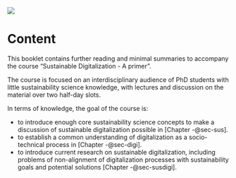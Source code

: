 ![](images/leaf_image.png)

# Content {.unnumbered}

This booklet contains further reading and minimal summaries to accompany the course "Sustainable Digitalization - A primer".

The course is focused on an interdisciplinary audience of PhD students with little sustainability science knowledge, with lectures and discussion on the material over two half-day slots.

In terms of knowledge, the goal of the course is:

-   to introduce enough core sustainability science concepts to make a discussion of sustainable digitalization possible in [Chapter -@sec-sus].
-   to establish a common understanding of digitalization as a socio-technical process in [Chapter -@sec-digi].
-   to introduce current research on sustainable digitalization, including problems of non-alignment of digitalization processes with sustainability goals and potential solutions [Chapter -@sec-susdigi].
